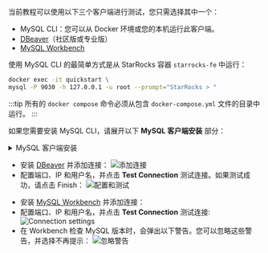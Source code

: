 
当前教程可以使用以下三个客户端进行测试，您只需选择其中一个：

- MySQL CLI：您可以从 Docker 环境或您的本机运行此客户端。
- [DBeaver](https://dbeaver.io/download/)（社区版或专业版）
- [MySQL Workbench](https://dev.mysql.com/downloads/workbench/)

<Tabs groupId="client">
<TabItem value="mysqlCLI" label="mysql CLI" default>

使用 MySQL CLI 的最简单方式是从 StarRocks 容器 `starrocks-fe` 中运行：

```bash
docker exec -it quickstart \
mysql -P 9030 -h 127.0.0.1 -u root --prompt="StarRocks > "
```

:::tip
所有的 `docker compose` 命令必须从包含 `docker-compose.yml` 文件的目录中运行。
:::

如果您需要安装 MySQL CLI，请展开以下 **MySQL 客户端安装** 部分：

<details>

<summary>MySQL 客户端安装</summary>

- macOS：如果您使用 Homebrew 并且不需要 MySQL 服务器，请运行 `brew install mysql` 以安装 CLI。
- Linux：请检查您的 `mysql` 客户端 Repository。例如，运行 `yum install mariadb`。
- Microsoft Windows：安装 [MySQL Community Server](https://dev.mysql.com/downloads/mysql/) 后，运行提供的客户端，或在 WSL 中运行 `mysql`。

</details>

</TabItem>

<TabItem value="DBeaver" label="DBeaver" >

- 安装 [DBeaver](https://dbeaver.io/download/) 并添加连接：
![添加连接](./DBeaver-1.png)
- 配置端口、IP 和用户名，并点击 **Test Connection** 测试连接。如果测试成功，请点击 Finish：
![配置和测试](./DBeaver-2.png)

</TabItem>
<TabItem value="MySQLWorkbench" label="MySQL Workbench">

- 安装 [MySQL Workbench](https://dev.mysql.com/downloads/workbench/) 并添加连接：
- 配置端口、IP 和用户名，并点击 **Test Connection** 测试连接:
![Connection settings](./Workbench-1.png)
- 在 Workbench 检查 MySQL 版本时，会弹出以下警告。您可以忽略这些警告，并选择不再提示：
![忽略警告](./Workbench-2.png)
</TabItem>

</Tabs>
